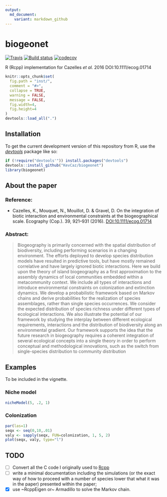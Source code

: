 ```yaml
---
output:
  md_document:
    variant: markdown_github
---
```


# biogeonet
[![Travis](https://travis-ci.org/KevCaz/biogeonet.svg?branch=master)](https://travis-ci.org/KevCaz/biogeonet)
[![Build status](https://ci.appveyor.com/api/projects/status/82soqdq3d0g0ceo2?svg=true)](https://ci.appveyor.com/project/KevCaz/biogeonet)
[![codecov](https://codecov.io/gh/KevCaz/biogeonet/branch/master/graphs/badge.svg)](https://codecov.io/gh/KevCaz/biogeonet)



R (Rcpp) implementation for Cazelles *et al.* 2016 DOI:10.1111/ecog.01714

```r
knitr::opts_chunk$set(
  fig.path = "inst/",
  comment = "#>",
  collapse = TRUE,
  warning = FALSE,
  message = FALSE,
  fig.width=4,
  fig.height=4
)
devtools::load_all(".")
```




## Installation

To get the current development version of this repository from R, use the
[*devtools*](http://cran.r-project.org/web/packages/devtools/index.html) package like so:

```r
if (!require("devtools'")) install.packages("devtools")
devtools::install_github("KevCaz/biogeonet")
library(biogeonet)
```



## About the paper

### Reference:

- Cazelles, K., Mouquet, N., Mouillot, D. & Gravel, D. On the integration of biotic interaction and environmental constraints at the biogeographical scale. Ecography (Cop.). 39, 921–931 (2016). [DOI:10.1111/ecog.01714](http://onlinelibrary.wiley.com/doi/10.1111/ecog.01714/abstract)

### Abstract:

> Biogeography is primarily concerned with the spatial distribution of biodiversity, including performing scenarios in a changing environment. The efforts deployed to develop species distribution models have resulted in predictive tools, but have mostly remained correlative and have largely ignored biotic interactions. Here we build upon the theory of island biogeography as a first approximation to the assembly dynamics of local communities embedded within a metacommunity context. We include all types of interactions and introduce environmental constraints on colonization and extinction dynamics. We develop a probabilistic framework based on Markov chains and derive probabilities for the realization of species assemblages, rather than single species occurrences. We consider the expected distribution of species richness under different types of ecological interactions. We also illustrate the potential of our framework by studying the interplay between different ecological requirements, interactions and the distribution of biodiversity along an environmental gradient. Our framework supports the idea that the future research in biogeography requires a coherent integration of several ecological concepts into a single theory in order to perform conceptual and methodological innovations, such as the switch from single-species distribution to community distribution


## Examples

To be included in the vignette.

### Niche model

```r
nicheModel(5, .2, 1)
```

### Colonization

```r
par(las=1)
seqx <- seq(0,10,.01)
valy <- sapply(seqx, FUN=colonization, 1, 5, 2)
plot(seqx, valy, type="l")
```



## TODO

- [ ] Convert all the C code I originally used to [Rcpp](https://github.com/RcppCore/Rcpp)
- [ ] write a minimal documentation including the simulations (or the exact way of how to proceed with a number of species lower that what it was in the paper) presented within the paper;
- [X] use ~RcppEigen or~ Armadillo to solve the Markov chain.
